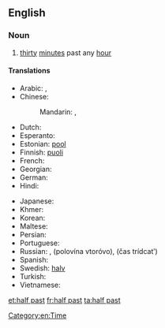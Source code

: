 {{also|half-past}}
==English==
{{rfd}}
===Noun===
{{en-noun|-}}

# [[thirty]] [[minute]]s past any [[hour]]

====Translations====
{{trans-top|"half past one" as example of usage in other languages}}
* Arabic: {{t-|ar|الساعة والنصف|tr=al-sāʿa wa-'l-niṣf|sc=Arab}}, {{t-|ar|الساعة الواحدة والنصف|tr=al-sāʿa al-wāḥida wa-'l-niṣf|sc=Arab}}
* Chinese:
*: Mandarin: {{t|cmn|一點半|sc=Hani}}, {{t|cmn|一点半|tr=yī diǎn bàn|sc=Hani}}
* Dutch: {{t-|nl|half twee}}
* Esperanto: {{t-|eo|la unua kaj duono}}
* Estonian: [[pool#Estonian|pool]] {{t+|et|kaks}}
* Finnish: [[puoli#Finnish|puoli]] {{t+|fi|kaksi}}
* French: {{t-|fr|une heure et demi}}
* Georgian: {{l|ka|ორი|ორის}} {{t-|ka|ნახევარი|alt=ნახევარია|tr=oris naxevaria|sc=Geor}}
* German: {{l|de|halb}} {{l|de|zwei}}
* Hindi: {{t-|hi|साढ़े एक बजा|tr=sāṛhe ek bajā|sc=Deva}}
{{trans-mid}}
* Japanese: {{t-|ja|一時半|tr=いちじはん, ichijihan|sc=Jpan}}
* Khmer: {{t+|km|កន្លះ|alt=ម៉ោងមួយកន្លះ|tr=maong muəy kɑnlah|sc=Khmr}}
* Korean: {{t-|ko|한시 반|tr=hansi ban|sc=Kore}}
* Maltese: {{t-|mt|is-siegħa u nofs}}
* Persian: {{t-|fa|ساعت یک و نیم|tr=sâ'at yek o nim|sc=fa-Arab}}
* Portuguese: {{t-|pt|uma e meia}}
* Russian: {{t-|ru|пол-второго|tr=pol-vtoróvo|sc=Cyrl}}, {{l|ru|половина}} {{l|ru|второй|второго}} (polovína vtoróvo), {{l|ru|час}} {{l|ru|тридцать}} (čas trídcatʹ)
* Spanish: {{l|es|una}} {{l|es|y}} {{l|es|media}}
* Swedish: [[halv#Swedish|halv]] {{t+|sv|två}}
* Turkish: {{t-|tr|saat bir buçuk}}
* Vietnamese: {{t-|vi|một giờ rươi}}
{{trans-bottom}}

[[Category:en:Time]]

[[et:half past]]
[[fr:half past]]
[[ta:half past]]